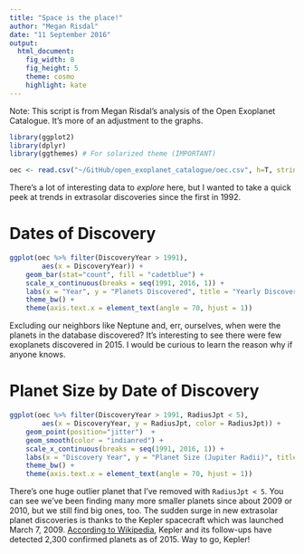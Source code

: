 ```yaml
---
title: "Space is the place!"
author: "Megan Risdal"
date: "11 September 2016"
output:
  html_document:
    fig_width: 8
    fig_height: 5
    theme: cosmo
    highlight: kate
---
```

Note: This script is from Megan Risdal's analysis of the Open Exoplanet Catalogue. It's more of an adjustment to the graphs.

```r
library(ggplot2)
library(dplyr)
library(ggthemes) # For solarized theme (IMPORTANT)

oec <- read.csv("~/GitHub/open_exoplanet_catalogue/oec.csv", h=T, stringsAsFactors=F)

```
There's a lot of interesting data to *explore* here, but I wanted to take a quick peek at trends in extrasolar discoveries since the first in 1992.

# Dates of Discovery

```r
ggplot(oec %>% filter(DiscoveryYear > 1991), 
		aes(x = DiscoveryYear)) + 
	geom_bar(stat="count", fill = "cadetblue") +
	scale_x_continuous(breaks = seq(1991, 2016, 1)) + 
	labs(x = "Year", y = "Planets Discovered", title = "Yearly Discovered Planets") +
	theme_bw() +
	theme(axis.text.x = element_text(angle = 70, hjust = 1))

```

Excluding our neighbors like Neptune and, err, ourselves, when were the planets in the database discovered? It's interesting to see there were few exoplanets discovered in 2015. I would be curious to learn the reason why if anyone knows. 

# Planet Size by Date of Discovery

```r
ggplot(oec %>% filter(DiscoveryYear > 1991, RadiusJpt < 5), 
		aes(x = DiscoveryYear, y = RadiusJpt, color = RadiusJpt)) + 
	geom_point(position="jitter")  + 
	geom_smooth(color = "indianred") +
	scale_x_continuous(breaks = seq(1991, 2016, 1)) + 
	labs(x = "Discovery Year", y = "Planet Size (Jupiter Radii)", title = "Planet Size Compared to Jupiter's Radius") +
	theme_bw() +
	theme(axis.text.x = element_text(angle = 70, hjust = 1))
```

There's one huge outlier planet that I've removed with `RadiusJpt < 5`. You can see we've been finding many more smaller planets since about 2009 or 2010, but we still find big ones, too. The sudden surge in new extrasolar planet discoveries is thanks to the Kepler spacecraft which was launched March 7, 2009. [According to Wikipedia](https://en.wikipedia.org/wiki/List_of_exoplanets_discovered_using_the_Kepler_spacecraft), Kepler and its follow-ups have detected 2,300 confirmed planets as of 2015. Way to go, Kepler!